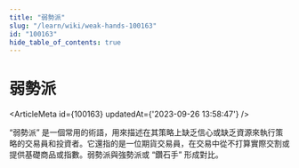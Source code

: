```yaml
---
title: "弱勢派"
slug: "/learn/wiki/weak-hands-100163"
id: "100163"
hide_table_of_contents: true
---
```



# 弱勢派

<ArticleMeta id={100163} updatedAt={'2023-09-26 13:58:47'} />
<div className='border-solid border-b border-t-0 my-4 border-[var(--ifm-color-gray-300)]' />

“弱勢派” 是一個常用的術語，用來描述在其策略上缺乏信心或缺乏資源來執行策略的交易員和投資者。它還指的是一位期貨交易員，在交易中從不打算實際交割或提供基礎商品或指數。弱勢派與強勢派或 “鑽石手” 形成對比。
